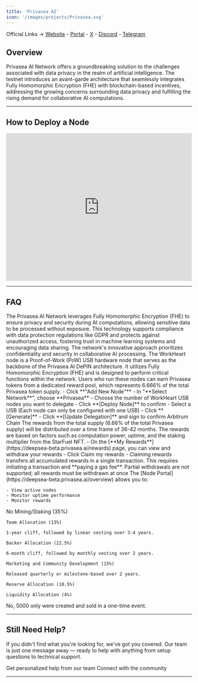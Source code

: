 ```yaml
---
title: 'Privasea AI'
icon: '/images/projects/Privasea.svg'
---
```


Official Links → [Website](https://www.privasea.ai/) - [Portal](https://www.privasea.ai/workheart-usb-holders) - [X](https://twitter.com/Privasea_ai) - [Discord](https://discord.com/invite/yRtQGvWkvG) - [Telegram](https://t.me/Privasea_ai)

## Overview

Privasea AI Network offers a groundbreaking solution to the challenges associated with data privacy in the realm of artificial intelligence. The testnet introduces an avant-garde architecture that seamlessly integrates Fully Homomorphic Encryption (FHE) with blockchain-based incentives, addressing the growing concerns surrounding data privacy and fulfilling the rising demand for collaborative AI computations.

---
## How to Deploy a Node
<Frame caption="">
  <iframe 
    width="100%" 
    height="400" 
    src="https://www.youtube.com/embed/h5DZrmEsbPE" 
    title="Privasea AI WorkHeart Node" 
    frameBorder="0" 
    allow="accelerometer; autoplay; clipboard-write; encrypted-media; gyroscope; picture-in-picture" 
    allowFullScreen>
  </iframe>
</Frame>

---

## FAQ
<AccordionGroup>
  <Accordion title="What Is the Privasea AI Network?">
    The Privasea AI Network leverages Fully Homomorphic Encryption (FHE) to ensure privacy and security during AI computations, allowing sensitive data to be processed without exposure. This technology supports compliance with data protection regulations like GDPR and protects against unauthorized access, fostering trust in machine learning systems and encouraging data sharing. The network's innovative approach prioritizes confidentiality and security in collaborative AI processing.
  </Accordion>
  
  <Accordion title="What are WorkHeart Nodes USB and how do they work in the network?">
    The WorkHeart node is a Proof-of-Work (PoW) USB hardware node that serves as the backbone of the Privasea AI DePIN architecture. It utilizes Fully Homomorphic Encryption (FHE) and is designed to perform critical functions within the network. Users who run these nodes can earn Privasea tokens from a dedicated reward pool, which represents 6.666% of the total Privasea token supply.
  </Accordion>
  
  <Accordion title="How can I run Privasea WorkHeart Node?">
    - Click **"Add New Node"**
    - In "**Select Network**", choose **Privasea**
    - Choose the number of WorkHeart USB nodes you want to delegate
    - Click **[Deploy Node]** to confirm
    - Select a USB (Each node can only be configured with one USB)
    - Click **[Generate]**
    - Click **[Update Delegation]** and sign to confirm
  </Accordion>
  
  <Accordion title="On what chain is the project running?">
    Arbitrum Chain
  </Accordion>
  
  <Accordion title="How are the rewards distributed?">
    The rewards from the total supply (6.66% of the total Privasea supply) will be distributed over a time frame of 36-42 months. The rewards are based on factors such as computation power, uptime, and the staking multiplier from the StarFuel NFT.
  </Accordion>
  
  <Accordion title="How do I claim rewards?">
    - On the [**My Rewards**](https://deepsea-beta.privasea.ai/rewards) page, you can view and withdraw your rewards
    - Click Claim my rewards
    - Claiming rewards transfers all accumulated rewards in a single transaction. This requires initiating a transaction and **paying a gas fee**. Partial withdrawals are not supported; all rewards must be withdrawn at once
  </Accordion>
  
  <Accordion title="Where can I monitor my node?">
    The [Node Portal](https://deepsea-beta.privasea.ai/overview) allows you to:
    
    - View active nodes
    - Monitor uptime performance
    - Monitor rewards
  </Accordion>
  
  <Accordion title="Are the NFTs transferable? If yes, after how long?">
    No
  </Accordion>
  
  <Accordion title="What is the Token Distribution plan?">
    Mining/Staking (35%)
    
    Team Allocation (13%)
    
    1-year cliff, followed by linear vesting over 3-4 years.
    
    Backer Allocation (22.5%)
    
    6-month cliff, followed by monthly vesting over 2 years.
    
    Marketing and Community Development (15%)
    
    Released quarterly or milestone-based over 2 years.
    
    Reserve Allocation (10.5%)
    
    Liquidity Allocation (4%)
  </Accordion>
  
  <Accordion title="Will there be node sales in the future?">
    No, 5000 only were created and sold in a one-time event.
  </Accordion>
</AccordionGroup>

---

## Still Need Help?

If you didn't find what you're looking for, we've got you covered. Our team is just one message away — ready to help with anything from setup questions to technical support.

<CardGroup cols={2}>
  <Card title="Open Support Ticket" icon="rectangle-stack" href="https://discord.com/channels/1217243890352914552/1220638161407836241">
    Get personalized help from our team
  </Card>
  <Card title="Join Discord" icon="message-circle" href="https://discord.com/invite/JDkD4EaqcZ">
    Connect with the community
  </Card>
</CardGroup>

--- 